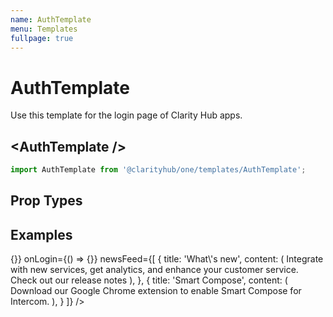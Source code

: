 ```yaml
---
name: AuthTemplate
menu: Templates
fullpage: true
---
```


# AuthTemplate

Use this template for the login page of Clarity Hub apps.


## \<AuthTemplate /\>

```js
import AuthTemplate from '@clarityhub/one/templates/AuthTemplate';
```

## Prop Types

<PropsTable of={AuthTemplate} />

## Examples


<Playground>
    <AuthTemplate
        onSignUp={() => {}}
        onLogin={() => {}}
        newsFeed={[
            {
                title: 'What\'s new',
                content: (
                    <Fragment>
                        Integrate with new services, get analytics, and 
                        enhance your customer service.
                        <br/>
                        <Link href="#">Check out our release notes</Link>
                    </Fragment>
                ),
            }, {
                title: 'Smart Compose',
                content: (
                    <Fragment>
                        Download our Google Chrome extension
                        to enable Smart Compose for Intercom.
                    </Fragment>
                ),
            }
        ]}
    />
</Playground>
